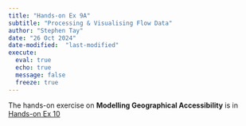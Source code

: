 ```yaml
---
title: "Hands-on Ex 9A"
subtitle: "Processing & Visualising Flow Data"
author: "Stephen Tay"
date: "26 Oct 2024"
date-modified:  "last-modified"
execute: 
  eval: true
  echo: true
  message: false
  freeze: true 
---
```


The hands-on exercise on **Modelling Geographical Accessibility** is in [Hands-on Ex 10](https://geospatialanalytics-stephentay.netlify.app/Hands-on_Ex/Hands-on_Ex10/Hands-on_Ex10.html)
